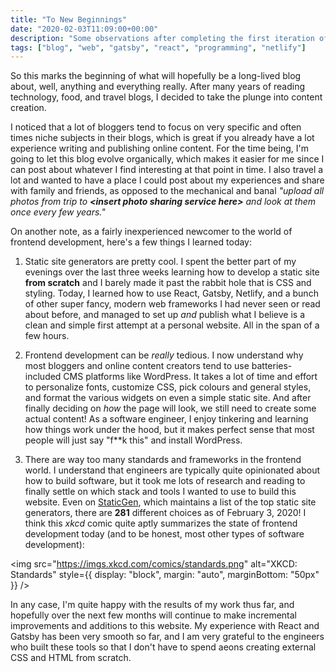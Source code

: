 ```yaml
---
title: "To New Beginnings"
date: "2020-02-03T11:09:00+00:00"
description: "Some observations after completing the first iteration of my personal website and blog."
tags: ["blog", "web", "gatsby", "react", "programming", "netlify"]
---
```


So this marks the beginning of what will hopefully be a long-lived blog about, well, anything and everything really. After many years of reading technology, food, and travel blogs, I decided to take the plunge into content creation.

I noticed that a lot of bloggers tend to focus on very specific and often times niche subjects in their blogs, which is great if you already have a lot experience writing and publishing online content. For the time being, I'm going to let this blog evolve organically, which makes it easier for me since I can post about whatever I find interesting at that point in time. I also travel a lot and wanted to have a place I could post about my experiences and share with family and friends, as opposed to the mechanical and banal _"upload all photos from trip to **<insert photo sharing service here\>** and look at them once every few years."_

On another note, as a fairly inexperienced newcomer to the world of frontend development, here's a few things I learned today:

1. Static site generators are pretty cool. I spent the better part of my evenings over the last three weeks learning how to develop a static site **from scratch** and I barely made it past the rabbit hole that is CSS and styling. Today, I learned how to use React, Gatsby, Netlify, and a bunch of other super fancy, modern web frameworks I had never seen or read about before, and managed to set up _and_ publish what I believe is a clean and simple first attempt at a personal website. All in the span of a few hours.

1. Frontend development can be _really_ tedious. I now understand why most bloggers and online content creators tend to use batteries-included CMS platforms like WordPress. It takes a lot of time and effort to personalize fonts, customize CSS, pick colours and general styles, and format the various widgets on even a simple static site. And after finally deciding on _how_ the page will look, we still need to create some actual content! As a software engineer, I enjoy tinkering and learning how things work under the hood, but it makes perfect sense that most people will just say "f\*\*k this" and install WordPress.

1. There are way too many standards and frameworks in the frontend world. I understand that engineers are typically quite opinionated about how to build software, but it took me lots of research and reading to finally settle on which stack and tools I wanted to use to build this website. Even on [StaticGen](https://www.staticgen.com/), which maintains a list of the top static site generators, there are **281** different choices as of February 3, 2020! I think this _xkcd_ comic quite aptly summarizes the state of frontend development today (and to be honest, most other types of software development):

<img
  src="https://imgs.xkcd.com/comics/standards.png"
  alt="XKCD: Standards"
  style={{ display: "block", margin: "auto", marginBottom: "50px" }}
/>

In any case, I'm quite happy with the results of my work thus far, and hopefully over the next few months will continue to make incremental improvements and additions to this website. My experience with React and Gatsby has been very smooth so far, and I am very grateful to the engineers who built these tools so that I don't have to spend aeons creating external CSS and HTML from scratch.
